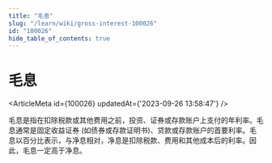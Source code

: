 ```yaml
---
title: "毛息"
slug: "/learn/wiki/gross-interest-100026"
id: "100026"
hide_table_of_contents: true
---
```



# 毛息

<ArticleMeta id={100026} updatedAt={'2023-09-26 13:58:47'} />
<div className='border-solid border-b border-t-0 my-4 border-[var(--ifm-color-gray-300)]' />

毛息是指在扣除税款或其他费用之前，投资、证券或存款账户上支付的年利率。毛息通常是固定收益证券 (如债券或存款证明书)、贷款或存款账户的首要利率。毛息以百分比表示，与净息相对，净息是扣除税款、费用和其他成本后的利率。因此，毛息一定高于净息。
